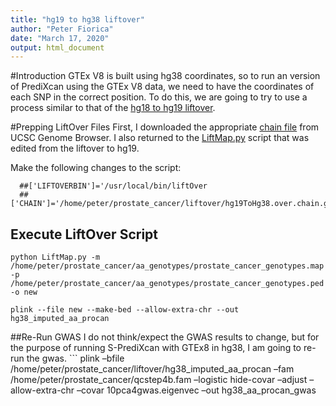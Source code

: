 ---
title: "hg19 to hg38 liftover"
author: "Peter Fiorica"
date: "March 17, 2020"
output: html_document
---

#Introduction
GTEx V8 is built using hg38 coordinates, so to run an version of PrediXcan using the GTEx V8 data, we need to have the coordinates of each SNP in the correct position.  To do this, we are going to try to use a process similar to that of the [hg18 to hg19 liftover](https://github.com/WheelerLab/Neuropsychiatric-Phenotypes/blob/master/SCZ-BD_Px/1_hg18tohg19liftover.md). 

#Prepping LiftOver Files
First, I downloaded the appropriate [chain file](http://hgdownload.soe.ucsc.edu/goldenPath/hg19/liftOver/hg19ToHg38.over.chain.gz) from UCSC Genome Browser.  I also returned to the [LiftMap.py](https://github.com/WheelerLab/Neuropsychiatric-Phenotypes/blob/master/SCZ-BD_Px/Complimentary_Scripts/LiftMap.py) script that was edited from the liftover to hg19.


Make the following changes to the script:
```
  ##['LIFTOVERBIN']='/usr/local/bin/liftOver
  ##['CHAIN']='/home/peter/prostate_cancer/liftover/hg19ToHg38.over.chain.gz'
```


## Execute LiftOver Script
``` 
python LiftMap.py -m /home/peter/prostate_cancer/aa_genotypes/prostate_cancer_genotypes.map -p /home/peter/prostate_cancer/aa_genotypes/prostate_cancer_genotypes.ped -o new

plink --file new --make-bed --allow-extra-chr --out hg38_imputed_aa_procan
```

##Re-Run GWAS
I do not think/expect the GWAS results to change, but for the purpose of running S-PrediXcan with GTEx8 in hg38, I am going to re-run the gwas.
```
plink --bfile /home/peter/prostate_cancer/liftover/hg38_imputed_aa_procan --fam /home/peter/prostate_cancer/qcstep4b.fam  --logistic hide-covar --adjust --allow-extra-chr --covar 10pca4gwas.eigenvec --out hg38_aa_procan_gwas